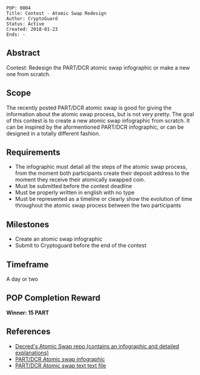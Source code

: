 <pre>
POP: 0004
Title: Contest - Atomic Swap Redesign 
Author: CryptoGuard
Status: Active
Created: 2018-01-23
Ends: -
</pre>

==Abstract==
Contest: Redesign the PART/DCR atomic swap infographic or make a new one from scratch.

==Scope==
The recently posted PART/DCR atomic swap is good for giving the information about the atomic swap process, but is not very pretty. The goal of this contest is to create a new atomic swap infographic from scratch. It can be inspired by the aformentioned PART/DCR infographic, or can be designed in a totally different fashion.

==Requirements==
* The infographic must detail all the steps of the atomic swap process, from the moment both participants create their deposit address to the moment they receive their atomically swapped coin. 
* Must be submitted before the contest deadline
* Must be properly written in english with no type
* Must be represented as a timeline or clearly show the evolution of time throughout the atomic swap process between the two participants

==Milestones==
* Create an atomic swap infographic
* Submit to Cryptoguard before the end of the contest

==Timeframe==
A day or two

==POP Completion Reward==
'''Winner: 15 PART'''

==References==
* [https://github.com/decred/atomicswap Decred's Atomic Swap repo (contains an infographic and detailed explanations)]
* [https://image.ibb.co/jcomwm/atomic_swap.png PART/DCR Atomic swap infographic]
* [https://gist.github.com/cryptoguard/5b3dc81f4318eefe247c24b29a7b1209 PART/DCR Atomic swap text text file]
